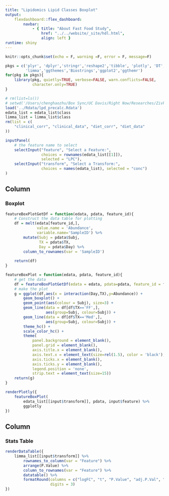 ```yaml
---
title: "Lipidomics Lipid Classes Boxplot"
output: 
    flexdashboard::flex_dashboard:
        navbar:
            - { title: "About Fast Food Study", 
                href: "../../website/_site/hdl.html", 
                align: left }
runtime: shiny 
---
```


```r
knitr::opts_chunk$set(echo = F, warning =F, error = F, message=F)
```

```r
pkgs = c('plyr', 'dplyr','stringr','reshape2','tibble', 'plotly', 'DT',
         'limma','ggthemes','Biostrings','ggplot2','ggthemr')
for(pkg in pkgs){
    library(pkg, quietly=TRUE, verbose=FALSE, warn.conflicts=FALSE, 
            character.only=TRUE)
}
```

```r
# rm(list=ls())
# setwd('/Users/chenghaozhu/Box Sync/UC Davis/Right Now/Researches/Zivkovic Lab/Fast Food Study/Data/between_assays_analysis/hdl_structure_and_function')
load('../Rdata/lpd_precalc.Rdata')
edata_list = edata_list$class
limma_list = limma_list$class
rm(list = c(
    "clinical_corr", "clinical_data", "diet_corr", "diet_data"
))
```

```r
inputPanel(
    # the feature name to select
    selectInput("feature", "Select a Feature:",
                choices = rownames(edata_list[[1]]),
                selected = "LPC"),
    selectInput("transform", "Select a Transform:",
                choices = names(edata_list), selected = "conc")
)
```

Column 
-------------------------------------
    
### Boxplot

```r
featureBoxPlotGetDf = function(edata, pdata, feature_id){
    # Construct the data table for plotting
    df = melt(edata[feature_id,], 
              value.name = 'Abundance', 
              variable.name='SampleID') %>% 
        mutate(Subj = pdata$Subj,
               TX = pdata$TX,
               Day = pdata$Day) %>%
        column_to_rownames(var = 'SampleID')
    
    return(df)
}

featureBoxPlot = function(edata, pdata, feature_id){
    # get the data
    df = featureBoxPlotGetDf(edata = edata, pdata=pdata, feature_id = feature_id)
    # make the plot
    g = ggplot(df,aes(x = interaction(Day,TX),y=Abundance)) +
        geom_boxplot() +
        geom_point(aes(colour = Subj), size=3) +
        geom_line(data = df[df$TX=='FF',], 
                  aes(group=Subj, colour=Subj)) +
        geom_line(data = df[df$TX=='Med',], 
                  aes(group=Subj, colour=Subj)) + 
        theme_hc() +
        scale_color_hc() +
        theme(
            panel.background = element_blank(),
            panel.grid = element_blank(),
            axis.title.x = element_blank(),
            axis.text.x = element_text(size=rel(1.5), color = 'black'),
            axis.ticks.x = element_blank(),
            axis.ticks.y = element_blank(),
            legend.position = 'none',
            strip.text = element_text(size=15))
    return(g)
}
```

```r
renderPlotly({
    featureBoxPlot(
        edata_list[[input$transform]], pdata, input$feature) %>%
        ggplotly
})
```


Column
-------------------------------------

### Stats Table

```r
renderDataTable({
    limma_list[[input$transform]] %>%
        rownames_to_column(var = "Feature") %>%
        arrange(P.Value) %>%
        column_to_rownames(var = "Feature") %>%
        datatable() %>%
        formatRound(columns = c("logFC", "t", "P.Value", "adj.P.Val", "B"), 
                    digits = 3)
})
```


